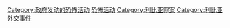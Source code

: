 [[Category:政府发动的恐怖活动|Category:政府发动的恐怖活动]]
[[Category:穆阿邁爾·格達費|恐怖活动]]
[[Category:利比亚罪案|Category:利比亚罪案]]
[[Category:利比亚外交事件|Category:利比亚外交事件]]